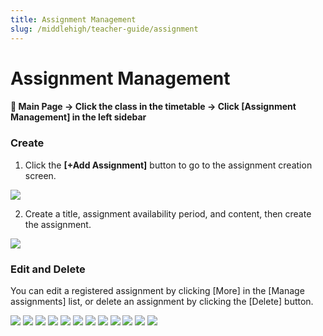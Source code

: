 ```yaml
---
title: Assignment Management
slug: /middlehigh/teacher-guide/assignment
---
```



# Assignment Management

#### 📍 Main Page → Click the class in the timetable → Click [Assignment Management] in the left sidebar

### Create

1. Click the **[+Add Assignment]** button to go to the assignment creation screen.

<Image src="/img/en/middlehigh/teacher/06-01.jpg" size="lg" />

2. Create a title, assignment availability period, and content, then create the assignment.

<Image src="/img/en/middlehigh/teacher/06-02.jpg" size="lg" />

### Edit and Delete

You can edit a registered assignment by clicking [More] in the [Manage assignments] list, or delete an assignment by clicking the [Delete] button.

<Image src="/img/en/middlehigh/teacher/06-03.jpg" size="lg" />

<Image src="/img/kr/middlehigh/teacher/44-01.png" size="lg" />
<Image src="/img/kr/middlehigh/teacher/44-02.png" size="lg" />
<Image src="/img/kr/middlehigh/teacher/44-03.png" size="lg" />
<Image src="/img/kr/middlehigh/teacher/44-08.png" size="lg" />
<Image src="/img/kr/middlehigh/teacher/44-09.png" size="lg" />
<Image src="/img/kr/middlehigh/teacher/44-10.png" size="lg" />
<Image src="/img/kr/middlehigh/teacher/44-11.png" size="lg" />
<Image src="/img/kr/middlehigh/teacher/44-04.png" size="lg" />
<Image src="/img/kr/middlehigh/teacher/44-05.png" size="lg" />
<Image src="/img/kr/middlehigh/teacher/44-06.png" size="lg" />
<Image src="/img/kr/middlehigh/teacher/44-07.png" size="lg" />
